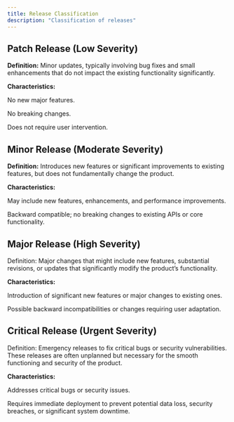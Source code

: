 ```yaml
---
title: Release Classification
description: "Classification of releases"
---
```



## Patch Release (Low Severity)
**Definition:** Minor updates, typically involving bug fixes and small enhancements that do not impact the existing functionality significantly.

**Characteristics:**

No new major features.

No breaking changes.

Does not require user intervention.

## Minor Release (Moderate Severity)
**Definition:** Introduces new features or significant improvements to existing features, but does not fundamentally change the product.

**Characteristics:**

May include new features, enhancements, and performance improvements.

Backward compatible; no breaking changes to existing APIs or core functionality.

## Major Release (High Severity)
Definition: Major changes that might include new features, substantial revisions, or updates that significantly modify the product’s functionality.

**Characteristics:**

Introduction of significant new features or major changes to existing ones.

Possible backward incompatibilities or changes requiring user adaptation.

## Critical Release (Urgent Severity)
Definition: Emergency releases to fix critical bugs or security vulnerabilities. These releases are often unplanned but necessary for the smooth functioning and security of the product.

**Characteristics:**

Addresses critical bugs or security issues.

Requires immediate deployment to prevent potential data loss, security breaches, or significant system downtime.